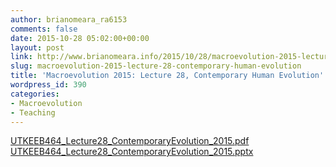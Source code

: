 ```yaml
---
author: brianomeara_ra6153
comments: false
date: 2015-10-28 05:02:00+00:00
layout: post
link: http://www.brianomeara.info/2015/10/28/macroevolution-2015-lecture-28-contemporary-human-evolution/
slug: macroevolution-2015-lecture-28-contemporary-human-evolution
title: 'Macroevolution 2015: Lecture 28, Contemporary Human Evolution'
wordpress_id: 390
categories:
- Macroevolution
- Teaching
---
```


[UTKEEB464_Lecture28_ContemporaryEvolution_2015.pdf](http://brianomeara.info/wordpress_beta/wp-content/uploads/2015/10/UTKEEB464_Lecture28_ContemporaryEvolution_2015.pdf)
[UTKEEB464_Lecture28_ContemporaryEvolution_2015.pptx](http://brianomeara.info/wordpress_beta/wp-content/uploads/2015/10/UTKEEB464_Lecture28_ContemporaryEvolution_2015.pptx)
